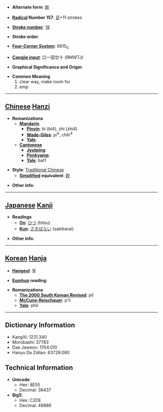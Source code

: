 * '''Alternate form''': [[跸]]

* '''[[Wiktionary:Chinese radical index| Radical]] Number 157''': [[Wiktionary:Chinese radical index 足|足]]+11 strokes

* '''[[Wiktionary:Chinese total strokes index|Stroke number]]''': [[Wiktionary:Chinese total strokes index 18|18]]

* '''Stroke order''': 

* '''[[Wiktionary:Chinese four corner index|Four-Corner System]]''': 6615<sub>0</sub>

* '''[[Wiktionary:Chinese Cangjie index|Cangjie input]]''': 口一田廿十 (RMWTJ)

* '''Graphical Significance and Origin''': 

* '''Common Meaning'''
*#clear way, make room for
*# emp


----

== [[Chinese]] [[Hanzi]] ==

* '''Romanizations'''
** '''[[Mandarin]]'''
*** '''[[Pinyin]]''': bì (bi4), zhì (zhi4)
*** '''[[Wade-Giles]]''': pi<sup>4</sup>, chih<sup>4</sup>
*** '''[[Yale]]''': 
** '''[[Cantonese]]'''
*** '''[[Jyutping]]''':
*** '''[[Penkyamp]]''': 
*** '''[[Yale]]''': bat1

* '''Style''': [[Traditional Chinese]] 
** '''[[Simplified Chinese|Simplified]] equivalent''': [[跸]]

* '''Other info''': 

----

== [[Japanese]] [[Kanji]] ==

* '''Readings'''
** '''[[On]]''': [[ひつ]] (hitsu)
** '''[[Kun]]''': [[さきばらい]] (sakibarai)

* '''Other info''':  

----

== [[Korean]] [[Hanja]] ==

* '''[[Hangeul]]''': 필

* '''[[Eumhun]] reading''': 

* '''Romanizations'''
** '''[[The 2000 South Korean Revised Romanization|The 2000 South Korean Revised]]''': pil
** '''[[McCune-Reischauer]]''': p'il
** '''[[Yale]]''': phil

----

== Dictionary Information ==

* KangXi: 1231.340
* Morobashi: 37783
* Dae Jaweon: 1704.010
* Hanyu Da Zidian: 63728.080

== Technical Information ==

* '''Unicode''':
** Hex: 8E55
** Decimal: 36437
* '''Big5''':
** Hex: C2DE
** Decimal: 49886